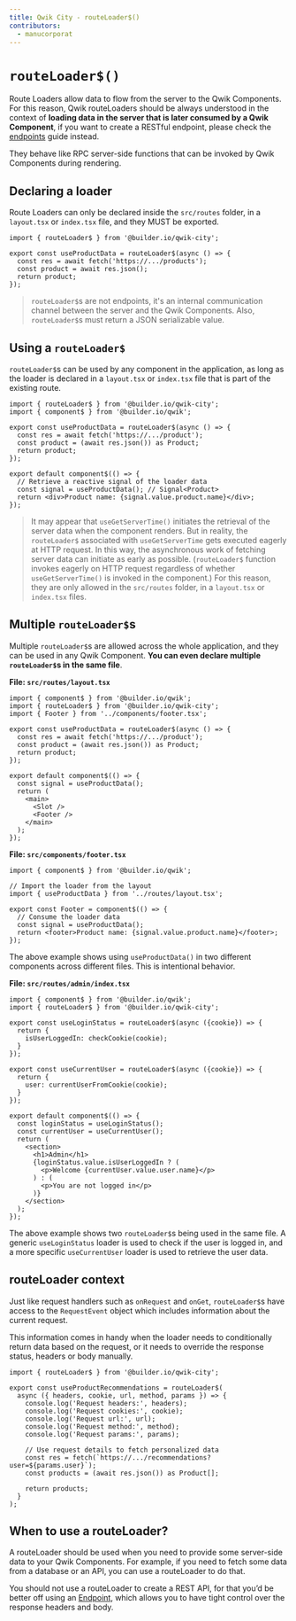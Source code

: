 ```yaml
---
title: Qwik City - routeLoader$()
contributors:
  - manucorporat
---
```


# `routeLoader$()`

Route Loaders allow data to flow from the server to the Qwik Components. For this reason, Qwik routeLoaders should be always understood in the context of **loading data in the server that is later consumed by a Qwik Component**, if you want to create a RESTful endpoint, please check the [endpoints](/docs/(qwikcity)/endpoints/index.mdx) guide instead.

They behave like RPC server-side functions that can be invoked by Qwik Components during rendering.

## Declaring a loader

Route Loaders can only be declared inside the `src/routes` folder, in a `layout.tsx` or `index.tsx` file, and they MUST be exported.

```tsx title="src/routes/layout.tsx"
import { routeLoader$ } from '@builder.io/qwik-city';

export const useProductData = routeLoader$(async () => {
  const res = await fetch('https://.../products');
  const product = await res.json();
  return product;
});
```

> `routeLoader$`s are not endpoints, it's an internal communication channel between the server and the Qwik Components. Also, `routeLoader$`s must return a JSON serializable value.

## Using a `routeLoader$`

`routeLoader$`s can be used by any component in the application, as long as the loader is declared in a `layout.tsx` or `index.tsx` file that is part of the existing route.

```tsx title="src/routes/index.tsx"
import { routeLoader$ } from '@builder.io/qwik-city';
import { component$ } from '@builder.io/qwik';

export const useProductData = routeLoader$(async () => {
  const res = await fetch('https://.../product');
  const product = (await res.json()) as Product;
  return product;
});

export default component$(() => {
  // Retrieve a reactive signal of the loader data
  const signal = useProductData(); // Signal<Product>
  return <div>Product name: {signal.value.product.name}</div>;
});
```

> It may appear that `useGetServerTime()` initiates the retrieval of the server data when the component renders. But in reality, the `routeLoader$` associated with `useGetServerTime` gets executed eagerly at HTTP request. In this way, the asynchronous work of fetching server data can initiate as early as possible. (`routeLoader$` function invokes eagerly on HTTP request regardless of whether `useGetServerTime()` is invoked in the component.) For this reason, they are only allowed in the `src/routes` folder, in a `layout.tsx` or `index.tsx` files.

## Multiple `routeLoader$`s

Multiple `routeLoader$`s are allowed across the whole application, and they can be used in any Qwik Component. **You can even declare multiple `routeLoader$`s in the same file**.

**File: `src/routes/layout.tsx`**

```tsx
import { component$ } from '@builder.io/qwik';
import { routeLoader$ } from '@builder.io/qwik-city';
import { Footer } from '../components/footer.tsx';

export const useProductData = routeLoader$(async () => {
  const res = await fetch('https://.../product');
  const product = (await res.json()) as Product;
  return product;
});

export default component$(() => {
  const signal = useProductData();
  return (
    <main>
      <Slot />
      <Footer />
    </main>
  );
});
```

**File: `src/components/footer.tsx`**

```tsx
import { component$ } from '@builder.io/qwik';

// Import the loader from the layout
import { useProductData } from '../routes/layout.tsx';

export const Footer = component$(() => {
  // Consume the loader data
  const signal = useProductData();
  return <footer>Product name: {signal.value.product.name}</footer>;
});
```

The above example shows using `useProductData()` in two different components across different files. This is intentional behavior.

**File: `src/routes/admin/index.tsx`**

```tsx
import { component$ } from '@builder.io/qwik';
import { routeLoader$ } from '@builder.io/qwik-city';

export const useLoginStatus = routeLoader$(async ({cookie}) => {
  return {
    isUserLoggedIn: checkCookie(cookie);
  }
});

export const useCurrentUser = routeLoader$(async ({cookie}) => {
  return {
    user: currentUserFromCookie(cookie);
  }
});

export default component$(() => {
  const loginStatus = useLoginStatus();
  const currentUser = useCurrentUser();
  return (
    <section>
      <h1>Admin</h1>
      {loginStatus.value.isUserLoggedIn ? (
        <p>Welcome {currentUser.value.user.name}</p>
      ) : (
        <p>You are not logged in</p>
      )}
    </section>
  );
});
```

The above example shows two `routeLoader$`s being used in the same file. A generic `useLoginStatus` loader is used to check if the user is logged in, and a more specific `useCurrentUser` loader is used to retrieve the user data.

## routeLoader context

Just like request handlers such as `onRequest` and `onGet`, `routeLoader$`s have access to the `RequestEvent` object which includes information about the current request.

This information comes in handy when the loader needs to conditionally return data based on the request, or it needs to override the response status, headers or body manually.

```tsx
import { routeLoader$ } from '@builder.io/qwik-city';

export const useProductRecommendations = routeLoader$(
  async ({ headers, cookie, url, method, params }) => {
    console.log('Request headers:', headers);
    console.log('Request cookies:', cookie);
    console.log('Request url:', url);
    console.log('Request method:', method);
    console.log('Request params:', params);

    // Use request details to fetch personalized data
    const res = fetch(`https://.../recommendations?user=${params.user}`);
    const products = (await res.json()) as Product[];

    return products;
  }
);
```

## When to use a routeLoader?

A routeLoader should be used when you need to provide some server-side data to your Qwik Components. For example, if you need to fetch some data from a database or an API, you can use a routeLoader to do that.

You should not use a routeLoader to create a REST API, for that you’d be better off using an [Endpoint](/docs/(qwikcity)/endpoints/index.mdx), which allows you to have tight control over the response headers and body.
